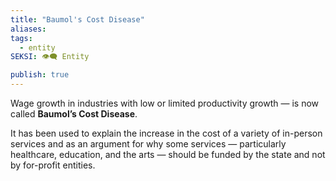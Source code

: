 ```yaml
---
title: "Baumol's Cost Disease"
aliases: 
tags:
  - entity
SEKSI: 👁️‍🗨️ Entity

publish: true
---
```




Wage growth in industries with low or limited productivity growth — is now called **Baumol’s Cost Disease**. 

It has been used to explain the increase in the cost of a variety of in-person services and as an argument for why some services — particularly healthcare, education, and the arts — should be funded by the state and not by for-profit entities.
